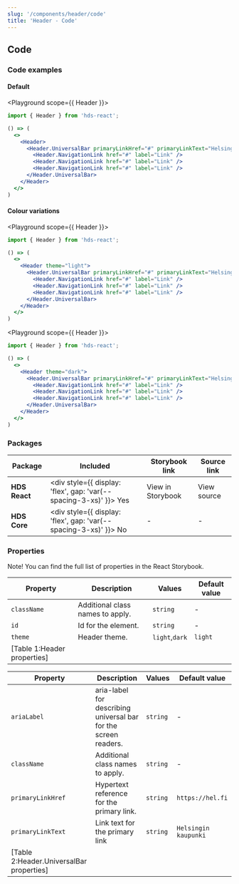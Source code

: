 ```yaml
---
slug: '/components/header/code'
title: 'Header - Code'
---
```




## Code

### Code examples

#### Default

<Playground scope={{ Header }}>

```jsx
import { Header } from 'hds-react';

() => (
  <>
    <Header>
      <Header.UniversalBar primaryLinkHref="#" primaryLinkText="Helsingin kaupunki">
        <Header.NavigationLink href="#" label="Link" />
        <Header.NavigationLink href="#" label="Link" />
        <Header.NavigationLink href="#" label="Link" />
      </Header.UniversalBar>
    </Header>
  </>
)
```

</Playground>

#### Colour variations

<Playground scope={{ Header }}>

```jsx
import { Header } from 'hds-react';

() => (
  <>
    <Header theme="light">
      <Header.UniversalBar primaryLinkHref="#" primaryLinkText="Helsingin kaupunki">
        <Header.NavigationLink href="#" label="Link" />
        <Header.NavigationLink href="#" label="Link" />
        <Header.NavigationLink href="#" label="Link" />
      </Header.UniversalBar>
    </Header>
  </>
)
```

</Playground>

<Playground scope={{ Header }}>

```jsx
import { Header } from 'hds-react';

() => (
  <>
    <Header theme="dark">
      <Header.UniversalBar primaryLinkHref="#" primaryLinkText="Helsingin kaupunki">
        <Header.NavigationLink href="#" label="Link" />
        <Header.NavigationLink href="#" label="Link" />
        <Header.NavigationLink href="#" label="Link" />
      </Header.UniversalBar>
    </Header>
  </>
)
```

</Playground>


### Packages

| Package       | Included                                                                                        | Storybook link                                                                                                                                         | Source link                                                                                                                                                                                                         |
| ------------- | ----------------------------------------------------------------------------------------------- | ------------------------------------------------------------------------------------------------------------------------------------------------------ | ------------------------------------------------------------------------------------------------------------------------------------------------------------------------------------------------------------------- |
| **HDS React** | <div style={{ display: 'flex', gap: 'var(--spacing-3-xs)' }}><IconCheckCircleFill /> Yes </div> | <Link openInNewTab openInNewTabAriaLabel="Opens in a new tab" href="/storybook/react/?path=/story/components-header--example">View in Storybook</Link> | <ExternalLink openInNewTab openInNewTabAriaLabel="Opens in a new tab" href="https://github.com/City-of-Helsinki/helsinki-design-system/tree/master/packages/react/src/components/header">View source</ExternalLink> |
| **HDS Core**  | <div style={{ display: 'flex', gap: 'var(--spacing-3-xs)' }}><IconCrossCircle /> No </div>      | -                                                                                                                                                      | -                                                                                                                                                                                                                   |

### Properties

Note! You can find the full list of properties in the <Link openInNewTab openInNewTabAriaLabel="Opens in a new tab" href="/storybook/react/?path=/story/components-headeruniversalbar--default">React Storybook.</Link>

| Property                    | Description                      | Values         | Default value |
| --------------------------- | -------------------------------- | -------------- | ------------- |
| `className`                 | Additional class names to apply. | `string`       | -             |
| `id`                        | Id for the element.              | `string`       | -             |
| `theme`                     | Header theme.                    | `light`,`dark` | `light`       |
| [Table 1:Header properties] |

| Property                                | Description                                                     | Values   | Default value        |
| --------------------------------------- | --------------------------------------------------------------- | -------- | -------------------- |
| `ariaLabel`                             | aria-label for describing universal bar for the screen readers. | `string` | -                    |
| `className`                             | Additional class names to apply.                                | `string` | -                    |
| `primaryLinkHref`                       | Hypertext reference for the primary link.                       | `string` | `https://hel.fi`     |
| `primaryLinkText`                       | Link text for the primary link                                  | `string` | `Helsingin kaupunki` |
| [Table 2:Header.UniversalBar properties] |
